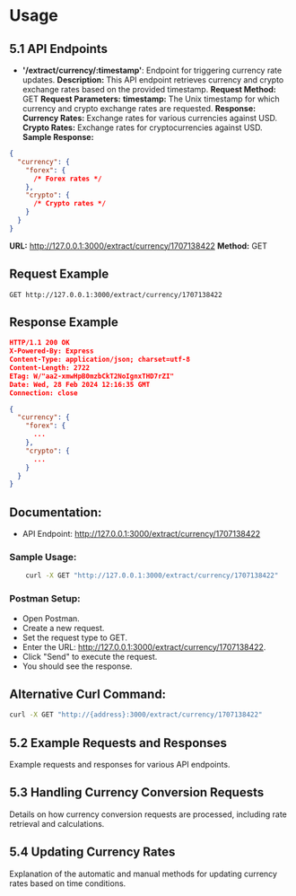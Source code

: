 # Usage

## 5.1 API Endpoints

- **'/extract/currency/:timestamp'**: Endpoint for triggering currency rate updates.
  **Description:** This API endpoint retrieves currency and crypto exchange rates based on the provided timestamp.
  **Request Method:** GET
  **Request Parameters:**
  **timestamp:** The Unix timestamp for which currency and crypto exchange rates are requested.
  **Response:**
  **Currency Rates:** Exchange rates for various currencies against USD.
  **Crypto Rates:** Exchange rates for cryptocurrencies against USD.
  **Sample Response:**

```json
{
  "currency": {
    "forex": {
      /* Forex rates */
    },
    "crypto": {
      /* Crypto rates */
    }
  }
}
```

**URL:** http://127.0.0.1:3000/extract/currency/1707138422
**Method:** GET

## Request Example

```http
GET http://127.0.0.1:3000/extract/currency/1707138422
```

## Response Example

```json
HTTP/1.1 200 OK
X-Powered-By: Express
Content-Type: application/json; charset=utf-8
Content-Length: 2722
ETag: W/"aa2-xmwHpB0mzbCkT2NoIgnxTHD7rZI"
Date: Wed, 28 Feb 2024 12:16:35 GMT
Connection: close

{
  "currency": {
    "forex": {
      ...
    },
    "crypto": {
      ...
    }
  }
}
```

## Documentation:

- API Endpoint: http://127.0.0.1:3000/extract/currency/1707138422

### Sample Usage:

```bash
    curl -X GET "http://127.0.0.1:3000/extract/currency/1707138422"
```
### Postman Setup:
- Open Postman.
- Create a new request.
- Set the request type to GET.
- Enter the URL: http://127.0.0.1:3000/extract/currency/1707138422.
- Click "Send" to execute the request.
- You should see the response.

## Alternative Curl Command:

```bash
curl -X GET "http://{address}:3000/extract/currency/1707138422"
```
## 5.2 Example Requests and Responses

Example requests and responses for various API endpoints.

## 5.3 Handling Currency Conversion Requests

Details on how currency conversion requests are processed, including rate retrieval and calculations.

## 5.4 Updating Currency Rates

Explanation of the automatic and manual methods for updating currency rates based on time conditions.
